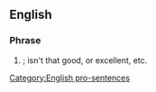 ==English==

===Phrase===
{{head|en|phrase|head=[[how]] [[about]] [[that]]}}

# {{lb|en|rhetorical question}} {{non-gloss definition|A general statement of [[surprise]] or [[bemusement]] with regard to a particular event.}}; isn't that good, or excellent, etc.

[[Category:English pro-sentences]]